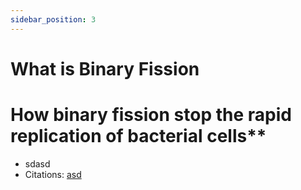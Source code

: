 ```yaml
---
sidebar_position: 3
---
```

# What is Binary Fission
# How binary fission stop the rapid replication of bacterial cells**
- sdasd
- Citations: [asd](234)